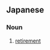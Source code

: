 ==Japanese==
{{ja-kanjitab|引|退}}
{{see|引退する}}
===Noun===
{{ja-noun|k|hira=いんたい|rom=intai}}
#[[retirement]]